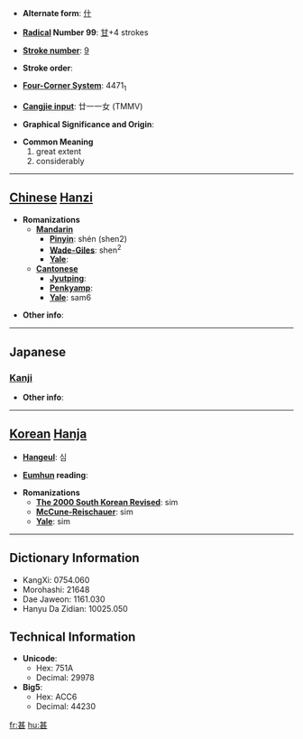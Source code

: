 * '''Alternate form''': [[什]]

* '''[[Wiktionary:Chinese radical index| Radical]] Number 99''': [[Wiktionary:Chinese radical index 甘|甘]]+4 strokes

* '''[[Wiktionary:Chinese total strokes index|Stroke number]]''': [[Wiktionary:Chinese total strokes index 9|9]]

* '''Stroke order''': 

* '''[[Wiktionary:Chinese four corner index|Four-Corner System]]''': 4471<sub>1</sub>

* '''[[Wiktionary:Chinese Cangjie index|Cangjie input]]''': 廿一一女 (TMMV)

* '''Graphical Significance and Origin''': 

* '''Common Meaning'''
*#great extent
*# considerably


----

== [[Chinese]] [[Hanzi]] ==

* '''Romanizations'''
** '''[[Mandarin]]'''
*** '''[[Pinyin]]''': shén (shen2)
*** '''[[Wade-Giles]]''': shen<sup>2</sup>
*** '''[[Yale]]''': 
** '''[[Cantonese]]'''
*** '''[[Jyutping]]''':
*** '''[[Penkyamp]]''': 
*** '''[[Yale]]''': sam6

* '''Other info''': 

----

==Japanese==
===[[Kanji]]===
{{kanji|on readings=[[しん]] (shin), [[じん]] (jin)
|kun readings=[[はなはだ]] (hanahada), [[なに]] (nani)
}}

* '''Other info''':  

----

== [[Korean]] [[Hanja]] ==

* '''[[Hangeul]]''': 심

* '''[[Eumhun]] reading''': 

* '''Romanizations'''
** '''[[The 2000 South Korean Revised Romanization|The 2000 South Korean Revised]]''': sim
** '''[[McCune-Reischauer]]''': sim
** '''[[Yale]]''': sim

----

== Dictionary Information ==

* KangXi: 0754.060
* Morohashi: 21648
* Dae Jaweon: 1161.030
* Hanyu Da Zidian: 10025.050

== Technical Information ==

* '''Unicode''':
** Hex: 751A
** Decimal: 29978
* '''Big5''':
** Hex: ACC6
** Decimal: 44230

[[fr:甚]]
[[hu:甚]]